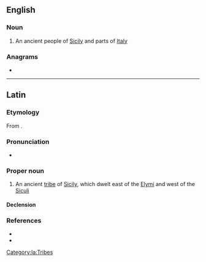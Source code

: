 {{also|sicani}}
==English==

===Noun===
{{wikipedia}}
{{en-plural noun}}

# An ancient people of [[Sicily]] and parts of [[Italy]]

===Anagrams===
* {{l|en|anisic}}

----

==Latin==

===Etymology===
From {{der|la|grc|Σικανοί}}.

===Pronunciation===
* {{la-IPA|Sicānī}}

===Proper noun===
{{la-proper noun|Sicānī|Sicānōrum|m-p|second}}

# An ancient [[tribe]] of [[Sicily]], which dwelt east of the [[Elymi]] and west of the [[Siculi]]

====Declension====
{{la-decl-2nd|num=pl|Sicān}}

===References===
* {{R:Gaffiot}}
* {{R:Smith's Geography}}

[[Category:la:Tribes]]